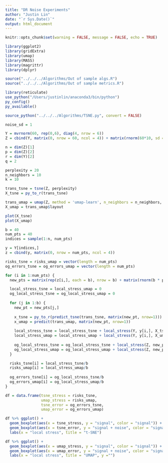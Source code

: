 ```yaml
---
title: "DR Noise Experiments"
author: "Justin Lin"
date: "`r Sys.Date()`"
output: html_document
---
```


```r
knitr::opts_chunk$set(warning = FALSE, message = FALSE, echo = TRUE)

library(ggplot2)
library(gridExtra)
library(umap)
library(MASS)
library(magrittr)
library(dplyr)

source("../../../Algorithms/Out of sample algs.R")
source("../../../Algorithms/Out of sample metrics.R")
```

```r
library(reticulate)
use_python("/Users/justinlin/anaconda3/bin/python")
py_config()
py_available()

source_python("../../../Algorithms/TSNE.py", convert = FALSE)
```

```r
noise_sd = 1

Y = mvrnorm(60, rep(0,6), diag(4, nrow = 6))
Z = cbind(Y, matrix(0, nrow = 60, ncol = 4)) + matrix(rnorm(60*10, sd = noise_sd), nrow = 60)

n = dim(Z)[1]
p = dim(Z)[2]
r = dim(Y)[2]
q = 2
```

```r
perplexity = 20
n_neighbors = 10
k = 10

trans_tsne = tsne(Z, perplexity)
X_tsne = py_to_r(trans_tsne)

trans_umap = umap(Z, method = 'umap-learn', n_neighbors = n_neighbors, n_components = q)
X_umap = trans_umap$layout

plot(X_tsne)
plot(X_umap)
```

```r
b = 40
num_pts = 40
indices = sample(1:n, num_pts)

y = Y[indices,]
z = cbind(y, matrix(0, nrow = num_pts, ncol = 4))

risks_tsne = risks_umap = vector(length = num_pts)
og_errors_tsne = og_errors_umap = vector(length = num_pts)

for (i in 1:num_pts) {
  new_pts = matrix(rep(z[i,], each = b), nrow = b) + matrix(rnorm(b * p, 0, rep(noise_sd, b)), nrow = b)

  local_stress_tsne = local_stress_umap = 0
  og_local_stress_tsne = og_local_stress_umap = 0
  
  for (j in 1:b) {
    new_pt = new_pts[j,]
    
    x_tsne = py_to_r(predict_tsne(trans_tsne, matrix(new_pt, nrow=1)))
    x_umap = predict(trans_umap, matrix(new_pt, nrow=1))
    
    local_stress_tsne = local_stress_tsne + local_stress(Y, y[i,], X_tsne, x_tsne, k)
    local_stress_umap = local_stress_umap + local_stress(Y, y[i,], X_umap, x_umap, k)
    
    og_local_stress_tsne = og_local_stress_tsne + local_stress(Z, new_pt, X_tsne, x_tsne, k)
    og_local_stress_umap = og_local_stress_umap + local_stress(Z, new_pt, X_umap, x_umap, k)
  }

  risks_tsne[i] = local_stress_tsne/b
  risks_umap[i] = local_stress_umap/b
  
  og_errors_tsne[i] = og_local_stress_tsne/b
  og_errors_umap[i] = og_local_stress_umap/b
}
```

```r
df = data.frame(tsne_stress = risks_tsne,
                umap_stress = risks_umap,
                tsne_error = og_errors_tsne,
                umap_error = og_errors_umap)

df %>% ggplot() +
  geom_boxplot(aes(x = tsne_stress, y = "signal", color = "signal")) + 
  geom_boxplot(aes(x = tsne_error, y = "signal + noise", color = "signal + noise")) + 
  labs(x = "local stress", title = "t-SNE")

df %>% ggplot() +
  geom_boxplot(aes(x = umap_stress, y = "signal", color = "signal")) + 
  geom_boxplot(aes(x = umap_error, y = "signal + noise", color = "signal + noise")) + 
  labs(x = "local stress", title = "UMAP", y ="")
```

